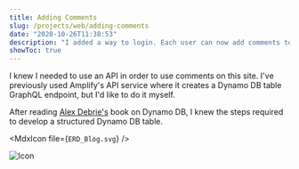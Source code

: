 ```yaml
---
title: Adding Comments
slug: /projects/web/adding-comments
date: "2020-10-26T11:38:53"
description: "I added a way to login. Each user can now add comments to posts."
showToc: true
---
```




I knew I needed to use an API in order to use comments on this site. I've previously used Amplify's API service where it creates a Dynamo DB table GraphQL endpoint, but I'd like to do it myself.  

After reading [Alex Debrie's](https://twitter.com/alexbdebrie?s=21) book on Dynamo DB, I knew the steps required to develop a structured Dynamo DB table. 

<MdxIcon file={`ERD_Blog.svg`} />


![Icon](./ERD_Blog.svg)

